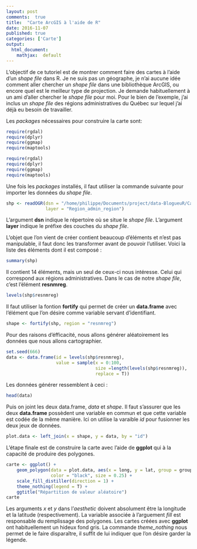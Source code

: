 ```yaml
---
layout: post
comments:  true
title:  "Carte ArcGIS à l'aide de R"
date: 2016-11-07
published: true
categories: ['Carte']
output:
  html_document:
    mathjax:  default
---
```


L'objectif de ce tutoriel est de montrer comment faire des cartes à l'aide d'un *shape file* dans R. Je ne suis pas un géographe, je n'ai aucune idée comment aller chercher un *shape file* dans une bibliothèque ArcGIS, ou encore quel est le meilleur type de projection. Je demande habituellement à un ami d'aller chercher le *shape file* pour moi. Pour le bien de l'exemple, j'ai inclus un *shape file* des régions administratives du Québec sur lequel j'ai déjà eu besoin de travailler.

Les *packages* nécessaires pour construire la carte sont:
```r
require(rgdal)
require(dplyr)
require(ggmap)
require(maptools)
```
```r
require(rgdal)
require(dplyr)
require(ggmap)
require(maptools)
```

Une fois les *packages* installés, il faut utiliser la commande suivante pour importer les données du *shape file*.
```r
shp <- readOGR(dsn = "/home/philippe/Documents/project/data-BlogueuR/Carte/shp", 
               layer = "Region_admin_region")
```
L'argument **dsn** indique le répertoire où se situe le *shape file*. L'argument **layer** indique le préfixe des couches du *shape file*.

L'objet que l'on vient de créer contient beaucoup d'éléments et n'est pas manipulable, il faut donc les transformer avant de pouvoir l'utiliser. Voici la liste des éléments dont il est composé :
```r
summary(shp)
```
Il contient 14 éléments, mais un seul de ceux-ci nous intéresse. Celui qui correspond aux régions administratives. Dans le cas de notre *shape file*, c'est l'élément **resnmreg**.
```r
levels(shp$resnmreg)
```
Il faut utiliser la fontion **fortify** qui permet de créer un **data.frame** avec l'élément que l'on désire comme variable servant d'identifiant.
```r
shape <- fortify(shp, region = "resnmreg")
```

Pour des raisons d'éfficacité, nous allons générer aléatoirement les données que nous allons cartographier.
```r
set.seed(666)
data <- data.frame(id = levels(shp$resnmreg), 
                   value = sample(x = 0:100, 
                                  size =length(levels(shp$resnmreg)), 
                                  replace = T))
```
Les données générer ressemblent à ceci :
```r
head(data)
```
Puis on joint les deux data.frame, *data* et *shape*. Il faut s'assurer que les deux **data.frame** possèdent une variable en commun et que cette variable est codée de la même manière. Ici on utilise la varaible *id* pour fusionner les deux jeux de données.
```r
plot.data <- left_join(x = shape, y = data, by = "id")
```
L'étape finale est de construire la carte avec l'aide de **ggplot** qui à la capacité de produire des polygones.
```r
carte <- ggplot() + 
    geom_polygon(data = plot.data, aes(x = long, y = lat, group = group, fill = value), 
                 color = "black", size = 0.25) +
    scale_fill_distiller(direction = 1) +
    theme_nothing(legend = T) +
    ggtitle("Répartition de valeur aléatoire")
carte
```

Les arguments *x* et *y* dans l'*aesthetic* doivent absolument être la longitude et la latitude (respectivement). La variable associée à l'arguement *fill* est responsable du remplissage des polygones. Les cartes créées avec **ggplot** ont habituellement un hideux fond gris. La commande *theme_nothing* nous permet de le faire disparaître, il suffit de lui indiquer que l'on désire garder la légende.


